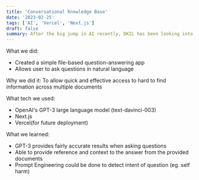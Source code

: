 ```yaml
---
title: 'Conversational Knowledge Base'
date: '2023-02-25'
tags: ['AI', 'Vercel', 'Next.js']
draft: false
summary: After the big jump in AI recently, DKIL has been looking into implementing similar functions to make life easier for everyone.
---
```


What we did:

- Created a simple file-based question-answering app
- Allows user to ask questions in natural language

Why we did it:
To allow quick and effective access to hard to find information across multiple documents

What tech we used:

- OpenAI's GPT-3 large language model
  (text-davinci-003)
- Next.js
- Vercel(for future deployment)

What we learned:

- GPT-3 provides fairly accurate results when asking questions
- Able to provide reference and context to the answer from the provided documents
- Prompt Engineering could be done to detect intent of question
  (eg. self harm)
